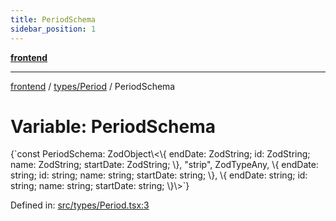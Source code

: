 ```yaml
---
title: PeriodSchema
sidebar_position: 1
---
```



[**frontend**](../../..)

***

[frontend](../../..) / [types/Period](..) / PeriodSchema

# Variable: PeriodSchema

<CodeBlock language="ts">
{`const PeriodSchema: ZodObject\<\{ endDate: ZodString; id: ZodString; name: ZodString; startDate: ZodString; \}, "strip", ZodTypeAny, \{ endDate: string; id: string; name: string; startDate: string; \}, \{ endDate: string; id: string; name: string; startDate: string; \}\>`}
</CodeBlock>

Defined in: [src/types/Period.tsx:3](https://github.com/svsticky/CommitteeClash/blob/42e3ab31b18c9cdd65955be0ecd3ca0a2cb493b5/frontend/src/types/Period.tsx#L3)
